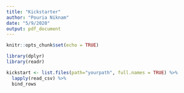 ```yaml
---
title: "Kickstarter"
author: "Pouria Niknam"
date: "5/9/2020"
output: pdf_document
---
```


```r
knitr::opts_chunk$set(echo = TRUE)
```

```r
library(dplyr)
library(readr)
```

```r
kickstart <- list.files(path="yourpath", full.names = TRUE) %>% 
  lapply(read_csv) %>% 
  bind_rows
```

